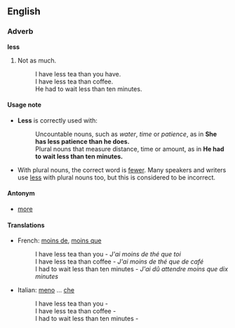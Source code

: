 ==English==
===Adverb===
'''less'''

#Not as much.
#:I have less tea than you have.
#:I have less tea than coffee.
#:He had to wait less than ten minutes.

====Usage note====
*'''Less''' is correctly used with:
*:Uncountable nouns, such as ''water'', ''time'' or ''patience'', as in '''She has less patience than he does.'''
*:Plural nouns that measure distance, time or amount, as in '''He had to wait less than ten minutes.'''
*With plural nouns, the correct word is [[fewer]].  Many speakers and writers use [[less]] with plural nouns too, but this is considered to be incorrect.

====Antonym====
*[[more]]

====Translations====
*French: [[moins de]], [[moins que]]
*:I have less tea than you - ''J'ai moins de thé que toi''
*:I have less tea than coffee - ''J'ai moins de thé que de café'' 
*:I had to wait less than ten minutes - ''J'ai dû attendre moins que dix minutes''
*Italian: [[meno]] ... [[che]]
*:I have less tea than you - ''<to be checked>''
*:I have less tea than coffee - ''<to be checked>''
*:I had to wait less than ten minutes - ''<to be checked>''